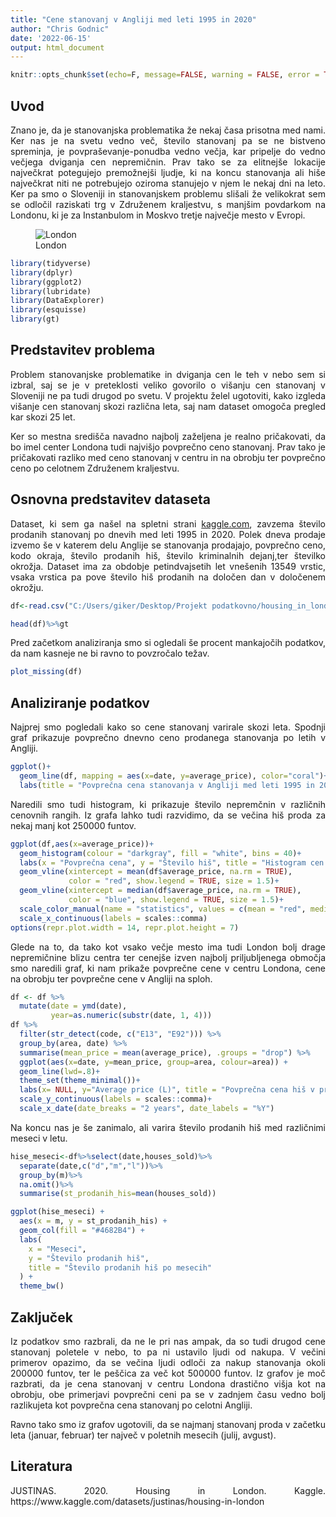 ---
title: "Cene stanovanj v Angliji med leti 1995 in 2020"
author: "Chris Godnic"
date: '2022-06-15'
output: html_document
---

```{r setup, include=FALSE}
knitr::opts_chunk$set(echo=F, message=FALSE, warning = FALSE, error = TRUE)
```

<style>
body {
text-align: justify}
</style>

## Uvod

Znano je, da je stanovanjska problematika že nekaj časa prisotna med nami. Ker nas je na svetu vedno več, število stanovanj pa se ne bistveno spreminja, je povpraševanje-ponudba vedno večja, kar pripelje do vedno večjega dviganja cen nepremičnin. Prav tako se za elitnejše lokacije največkrat potegujejo premožnejši ljudje, ki na koncu stanovanja ali hiše največkrat niti ne potrebujejo oziroma stanujejo v njem le nekaj dni na leto. Ker pa smo o Sloveniji in stanovanjskem problemu slišali že velikokrat sem se odločil raziskati trg v Združenem kraljestvu, s manjšim povdarkom na Londonu, ki je za Instanbulom in Moskvo tretje največje mesto v Evropi. 

![London](C:/Users/giker/Documents/london.jpeg)

```{r}
library(tidyverse)
library(dplyr)
library(ggplot2)
library(lubridate)
library(DataExplorer)
library(esquisse)
library(gt)
```

## Predstavitev problema

Problem stanovanjske problematike in dviganja cen le teh v nebo sem si izbral, saj se je v preteklosti veliko govorilo o višanju cen stanovanj v Sloveniji ne pa tudi drugod po svetu. V projektu želel ugotoviti, kako izgleda višanje cen stanovanj skozi različna leta, saj nam dataset omogoča pregled kar skozi 25 let. 

Ker so mestna središča navadno najbolj zaželjena je realno pričakovati, da bo imel center Londona tudi najvišjo povprečno ceno stanovanj. Prav tako je pričakovati razliko med ceno stanovanj v centru in na obrobju ter povprečno ceno po celotnem Združenem kraljestvu.


## Osnovna predstavitev dataseta

Dataset, ki sem ga našel na spletni strani [kaggle.com](https://www.kaggle.com), zavzema število prodanih stanovanj po dnevih  med leti 1995 in 2020. Polek dneva prodaje izvemo še v katerem delu Anglije se stanovanja prodajajo, povprečno ceno, kodo okraja, število prodanih hiš, število kriminalnih dejanj,ter številko okrožja. Dataset ima za obdobje petindvajsetih let vnešenih 13549 vrstic, vsaka vrstica pa pove število hiš prodanih na določen dan v določenem okrožju.
```{r}
df<-read.csv("C:/Users/giker/Desktop/Projekt podatkovno/housing_in_london_monthly_variables.csv")

head(df)%>%gt
```

Pred začetkom analiziranja smo si ogledali še procent mankajočih podatkov, da nam kasneje ne bi ravno to povzročalo težav.

```{r fig.align='center'}
plot_missing(df)
```


## Analiziranje podatkov

Najprej smo pogledali kako so cene stanovanj varirale skozi leta. Spodnji graf prikazuje povprečno dnevno ceno prodanega stanovanja po letih v Angliji.

```{r fig.align='center'}
ggplot()+
  geom_line(df, mapping = aes(x=date, y=average_price), color="coral")+
  labs(title = "Povprečna cena stanovanja v Angliji med leti 1995 in 2020", x = "Datum", y = "Povprečna cena v funtih")
```

Naredili smo tudi histogram, ki prikazuje število nepremčnin v različnih cenovnih rangih. Iz grafa lahko tudi razvidimo, da se večina hiš proda za nekaj manj kot 250000 funtov.

```{r fig.align='center'}
ggplot(df,aes(x=average_price))+ 
  geom_histogram(colour = "darkgray", fill = "white", bins = 40)+
  labs(x = "Povprečna cena", y = "Število hiš", title = "Histogram cen prodanih hiš")+
  geom_vline(xintercept = mean(df$average_price, na.rm = TRUE), 
             color = "red", show.legend = TRUE, size = 1.5)+
  geom_vline(xintercept = median(df$average_price, na.rm = TRUE), 
             color = "blue", show.legend = TRUE, size = 1.5)+
  scale_color_manual(name = "statistics", values = c(mean = "red", median = "blue"))+
  scale_x_continuous(labels = scales::comma)
options(repr.plot.width = 14, repr.plot.height = 7)
```
Glede na to, da tako kot vsako večje mesto ima tudi London bolj drage nepremičnine blizu centra ter cenejše izven najbolj priljubljenega območja smo naredili graf, ki nam prikaže povprečne cene v centru Londona, cene na obrobju ter povprečne cene v Angliji na sploh. 


```{r fig.align='center'}
df <- df %>% 
  mutate(date = ymd(date),
         year=as.numeric(substr(date, 1, 4)))
df %>% 
  filter(str_detect(code, c("E13", "E92"))) %>% 
  group_by(area, date) %>% 
  summarise(mean_price = mean(average_price), .groups = "drop") %>% 
  ggplot(aes(x=date, y=mean_price, group=area, colour=area)) +
  geom_line(lwd=.8)+
  theme_set(theme_minimal())+
  labs(x= NULL, y="Average price (L)", title = "Povprečna cena hiš v primerjavi London-Anglija")+
  scale_y_continuous(labels = scales::comma)+
  scale_x_date(date_breaks = "2 years", date_labels = "%Y")
```

Na koncu nas je še zanimalo, ali varira število prodanih hiš med različnimi meseci v letu.

```{r fig.align='center'}
hise_meseci<-df%>%select(date,houses_sold)%>%
  separate(date,c("d","m","l"))%>%
  group_by(m)%>%
  na.omit()%>%
  summarise(st_prodanih_his=mean(houses_sold))

ggplot(hise_meseci) +
  aes(x = m, y = st_prodanih_his) +
  geom_col(fill = "#4682B4") +
  labs(
    x = "Meseci",
    y = "Število prodanih hiš",
    title = "Število prodanih hiš po mesecih"
  ) +
  theme_bw()
```

## Zaključek

Iz podatkov smo razbrali, da ne le pri nas ampak, da so tudi drugod cene stanovanj poletele v nebo, to pa ni ustavilo ljudi od nakupa. V večini primerov opazimo, da se večina ljudi odloči za nakup stanovanja okoli 200000 funtov, ter le peščica za več kot 500000 funtov. 
Iz grafov je moč razbrati, da je cena stanovanj v centru Londona drastično višja kot na obrobju, obe primerjavi povprečni ceni pa se v zadnjem času vedno bolj razlikujeta kot povprečna cena stanovanj po celotni Angliji.

Ravno tako smo iz grafov ugotovili, da se najmanj stanovanj proda v začetku leta (januar, februar) ter največ v poletnih mesecih (julij, avgust).


## Literatura

JUSTINAS. 2020. Housing in London. Kaggle. https://www.kaggle.com/datasets/justinas/housing-in-london